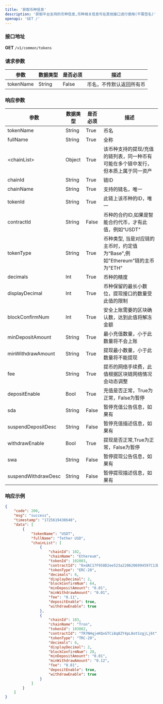 ```yaml
---
title: '获取币种信息'
description: '获取平台支持的币种信息,币种相关信息可在其他接口进行使用(不需签名)'
openapi: 'GET /'
---
```


### 接口地址  
**GET** `/v1/common/tokens`

### 请求参数

| 参数      | 数据类型 | 是否必须 | 描述         |
|-----------|----------|----------|--------------|
| tokenName | String   | False    | 币名，不传默认返回所有币 |

### 响应参数

| 参数               | 数据类型 | 是否必须 | 描述                                                          |
|--------------------|----------|----------|---------------------------------------------------------------|
| tokenName          | String   | True     | 币名                                                        |
| fullName           | String   | True     | 全称                                                          |
| \<chainList\>      | Object   | True     | 该币种支持的提现/充值的链列表，同一种币有可能在多个链中发行，但本质上属于同一资产 |
| chainId            | String   | True     | 链ID                                                    |
| chainName          | String   | True     | 支持的链名，唯一                                          |
| tokenId            | String   | True     | 此链上该币种的ID，唯一                                        |
| contractId         | String   | False    | 币种的合约ID,如果是智能合约代币，才有此值，例如“USDT"                |
| tokenType          | String   | True     | 币种类型, 当是对应链的主币时，约定值为“Base",例如"Ethereum"链的主币为"ETH"                 |
| decimals           | Int      | True     | 币种的精度                                                    |
| displayDecimal     | Int      | True     | 币种保留的最长小数位，提现接口的数量受此值的限制                    |
| blockConfirmNum    | Int      | True     | 安全上账需要的区块确认数，达到此值将解冻金额                   |
| minDepositAmount   | String   | True     | 最小充值数量，小于此数量将不会上账                   |
| minWithdrawAmount  | String   | True     | 提现最小数量，小于此数量将不能提现                       |
| fee                | String   | True     | 提币的网络手续费，此值根据区块链网络情况会动态调整              |
| depositEnable      | Bool     | True     | 充值是否正常，True为正常，False为暂停                                            |
| sda                | String   | False    | 暂停充值公告信息，如果有                                      |
| suspendDepositDesc | String   | False    | 暂停充值描述信息，如果有                                      |
| withdrawEnable     | Bool     | True     | 提现是否正常,True为正常，False为暂停                                               |
| swa                | String   | False    | 暂停提现公告信息，如果有                                      |
| suspendWithdrawDesc| String   | False    | 暂停提现描述信息，如果有                                      |

### 响应示例

```json
{
    "code": 200,
    "msg": "success",
    "timestamp": "1725619438648",
    "data": [
        {
            "tokenName": "USDT",
            "fullName": "Tether USD",
            "chainList": [
                {
                    "chainId": 102,
                    "chainName": "Ethereum",
                    "tokenId": 102003,
                    "contractId": "0xdAC17F958D2ee523a2206206994597C13D831ec7",
                    "tokenType": "ERC-20",
                    "decimals": 6,
                    "displayDecimal": 2,
                    "blockConfirmNum": 64,
                    "minDepositAmount": "0.01",
                    "minWithdrawAmount": "0.01",
                    "fee": "0.11",
                    "depositEnable": true,
                    "withdrawEnable": true
                },
                {
                    "chainId": 103,
                    "chainName": "Tron",
                    "tokenId": 103002,
                    "contractId": "TR7NHqjeKQxGTCi8q8ZY4pL8otSzgjLj6t",
                    "tokenType": "TRC-20",
                    "decimals": 6,
                    "displayDecimal": 2,
                    "blockConfirmNum": 20,
                    "minDepositAmount": "0.01",
                    "minWithdrawAmount": "0.12",
                    "fee": "0.01",
                    "depositEnable": true,
                    "withdrawEnable": true
                }
            ]
        }
    ]
}
